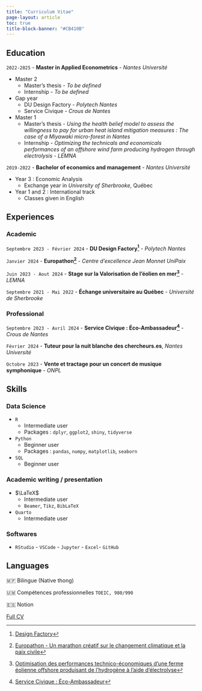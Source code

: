 ```yaml
---
title: "Curriculum Vitae"
page-layout: article
toc: true
title-block-banner: "#CB410B"
---
```


## Education

`2022-2025` - **Master in Applied Econometrics** - *Nantes Université* 

- Master 2
  - Master's thesis - *To be defined*
  - Internship - *To be defined*
  
- Gap year
  - DU Design Factory - *Polytech Nantes*
  - Service Civique - *Crous de Nantes*

- Master 1
  - Master's thesis - *Using the health belief model to assess the willingness to pay for urban heat island mitigation measures : The case of a Miyawaki micro-forest in Nantes*
  - Internship - *Optimizing the technicals and economicals performances of an offshore wind farm producing hydrogen through electrolysis* - *LEMNA*

`2019-2022` - **Bachelor of economics and management** - *Nantes Université* 

- Year 3 : Economic Analysis
  - Exchange year in *University of Sherbrooke*, Québec

- Year 1 and 2 : International track
  - Classes given in English

## Experiences

### Academic

`Septembre 2023 - Février 2024` - **DU Design Factory[^2]** - *Polytech Nantes* 

[^2]: [Design Factory](posts/design_factory/index.qmd)

`Janvier 2024` - **Europathon[^1]** - *Centre d'excellence Jean Monnet UniPaix* 

[^1]: [Europathon - Un marathon créatif sur le changement climatique et la paix civile](posts/europathon/index.qmd)

`Juin 2023 - Aout 2024` - **Stage sur la Valorisation de l’éolien en mer[^3]** - *LEMNA* 


[^3]: [Optimisation des performances technico-économiques d’une ferme éolienne offshore produisant de l’hydrogène à l’aide d’électrolyse](posts/lemna_M1/index.qmd)


`Septembre 2021 - Mai 2022` - **Échange universitaire au Québec** -  *Université de Sherbrooke* 

### Professional 

`Septembre 2023 - Avril 2024` - **Service Civique : Éco-Ambassadeur[^4]** - *Crous de Nantes*

[^4]: [Service Civique : Éco-Ambassadeur](posts/service_civique/index.qmd)

`Février 2024` - **Tuteur pour la nuit blanche des chercheurs.es**, *Nantes Université*

`Octobre 2023` - **Vente et tractage pour un concert de musique symphonique** - *ONPL*

## Skills

### Data Science

- `R` 
  - Intermediate user
  - Packages : `dplyr`, `ggplot2`, `shiny`, `tidyverse`

- `Python` 
  - Beginner user
  - Packages : `pandas`, `numpy`, `matplotlib`, `seaborn`

- `SQL` 
  - Beginner user
  

### Academic writing / presentation 

- $\LaTeX$ 
  - Intermediate user
  - `Beamer`, `Tikz`, `BibLaTeX`

- `Quarto`
  - Intermediate user

### Softwares

 - `RStudio` - `VSCode` - `Jupyter` - `Excel`- `GitHub` 

## Languages

🇲🇫 Bilingue (Native thong)

🇺🇲 Compétences professionnelles `TOEIC, 980/990`

🇪🇸 Notion

[Full CV](CV.pdf)
